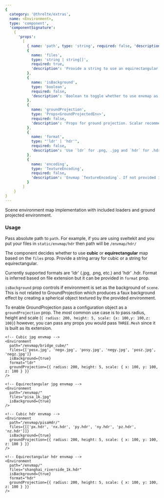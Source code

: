 ```yaml
---
{
  category: '@threlte/extras',
  name: <Environment>,
  type: 'component',
  'componentSignature':
    {
      'props':
        [
          { name: 'path', type: 'string', required: false, 'description': 'Defaults to "/"' },
          {
            name: 'files',
            type: 'string | string[]',
            required: true,
            'description': 'Provide a string to use an equirectangular envmap and a string array to use a cubic envmap'
          },
          {
            name: 'isBackground',
            type: 'boolean',
            required: false,
            'description': 'Boolean to toggle whether to use envmap as a scene background.'
          },
          {
            name: 'groundProjection',
            type: 'Props<GroundProjectedEnv>',
            required: false,
            'description': 'Props for ground projection. Scalar recommended to 100. Depending on envmap and project requirements, good starting point is radius: 200, height: 5.'
          },
          {
            name: 'format',
            type: "'ldr' | 'hdr'",
            required: false,
            'description': 'Use `ldr` for .png, .jpg and `hdr` for .hdr file formats'
          },
          {
            name: 'encoding',
            type: 'TextureEncoding',
            required: false,
            'description': 'Envmap `TextureEncoding`. If not provided it defaults to `sRGBEncoding` for cubemap and `LinearEncoding` for equirectangular'
          }
        ]
    }
}
---
```


Scene environment map implementation with included loaders and ground projected environment.

<Example path="extras/environment" />

### Usage

Pass absolute path to `path`. For example, if you are using sveltekit and you put your files in `static/envmap/hdr` then path will be `/envmap/hdr/`

The component decides whether to use **cubic** or **equirectangular** map based on the `files` prop. Provide a string array for cubic or a string for equirectangular.

Currently supported formats are 'ldr' (.jpg, .png, etc.) and 'hdr' .hdr. Format is inferred based on file extension but it can be provided in `format` prop.

`isBackground` prop controls if environment is set as the background of `scene`. This is not related to GroundProjection which produces a faux background effect by creating a spherical object textured by the provided environment.

To enable GroundProjection pass a configuration object as a `groundProjection` prop. The most common use case is to pass radius, height and scale (`{ radius: 200, height: 5, scale: {x: 100,y: 100,z: 100}`) however, you can pass any props you would pass `THREE.Mesh` since it is built as its extension.

```svelte
<!-- Cubic jpg envmap -->
<Environment
  path="/envmap/bridge_cube/"
  files={['posx.jpg', 'negx.jpg', 'posy.jpg', 'negy.jpg', 'posz.jpg', 'negz.jpg']}
  isBackground={true}
  format="ldr"
  groundProjection={{ radius: 200, height: 5, scale: { x: 100, y: 100, z: 100 } }}
/>

<!-- Equirectangular jpg envmap -->
<Environment
  path="/envmap/"
  files="pisa_1k.jpg"
  isBackground={true}
/>

<!-- Cubic hdr envmap -->
<Environment
  path="/envmap/pisaHdr/"
  files={[['px.hdr', 'nx.hdr', 'py.hdr', 'ny.hdr', 'pz.hdr', 'nz.hdr']]}
  isBackground={true}
  groundProjection={{ radius: 200, height: 5, scale: { x: 100, y: 100, z: 100 } }}
/>

<!-- Equirectangular hdr envmap -->
<Environment
  path="/envmap/"
  files="shanghai_riverside_1k.hdr"
  isBackground={true}
  format="hdr"
  groundProjection={{ radius: 200, height: 5, scale: { x: 100, y: 100, z: 100 } }}
/>
```
